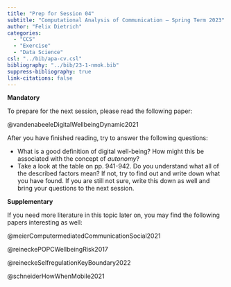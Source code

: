 ```yaml
---
title: "Prep for Session 04"
subtitle: "Computational Analysis of Communication — Spring Term 2023"
author: "Felix Dietrich"
categories:
  - "CCS"
  - "Exercise"
  - "Data Science"
csl: "../bib/apa-cv.csl"
bibliography: "../bib/23-1-nmok.bib"
suppress-bibliography: true
link-citations: false
---
```


**Mandatory**

To prepare for the next session, please read the following paper:

@vandenabeeleDigitalWellbeingDynamic2021

After you have finished reading, try to answer the following questions:

- What is a good definition of digital well-being? How might this be associated
with the concept of *autonomy*?
- Take a look at the table on pp. 941-942. Do you understand what all of the
described factors mean? If not, try to find out and write down what you have
found. If you are still not sure, write this down as well and bring your
questions to the next session. 

**Supplementary**

If you need more literature in this topic later on, you may find the following
papers interesting as well:

@meierComputermediatedCommunicationSocial2021

@reineckePOPCWellbeingRisk2017

@reineckeSelfregulationKeyBoundary2022

@schneiderHowWhenMobile2021

